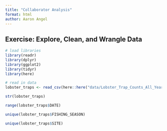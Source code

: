 ```yaml
---
title: "Collaborator Analysis"
format: html
author: Aaron Angel
---
```


## Exercise: Explore, Clean, and Wrangle Data

```r
# load libraries
library(readr)
library(dplyr)
library(ggplot2)
library(tidyr)
library(here)
```

```r
# read in data
lobster_traps <- read_csv(here::here("data/Lobster_Trap_Counts_All_Years_20210519.csv"))
```

```r
str(lobster_traps)
```
```r
range(lobster_traps$DATE)
```
```r
unique(lobster_traps$FISHING_SEASON)

unique(lobster_traps$SITE)
```


